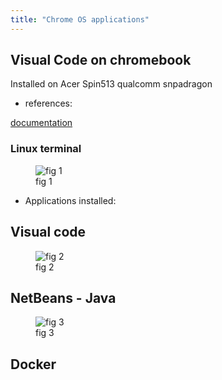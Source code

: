 ```yaml
---
title: "Chrome OS applications"
---
```


## Visual Code on chromebook

Installed on Acer Spin513 qualcomm snpadragon


- references:

[documentation](https://code.visualstudio.com/blogs/2020/12/03/chromebook-get-started)

### Linux terminal

![fig 1](images/linuxterminal.png)



- Applications installed:

:::{.callout-note  collapse="false" }

## Visual code

![fig 2](images/chromebookVisualCode.png)

:::


:::{.callout-note  collapse="false" }

## NetBeans - Java

![fig 3](images/netbeans.PNG)

:::


## Docker
